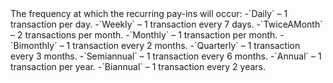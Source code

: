   
<ParamField body="Frequency" type="string" >     
The frequency at which the recurring pay-ins will occur:  
-`Daily` – 1 transaction per day.  
-`Weekly` – 1 transaction every 7 days.  
-`TwiceAMonth` – 2 transactions per month.  
-`Monthly` – 1 transaction per month.  
-`Bimonthly` – 1 transaction every 2 months.  
-`Quarterly` – 1 transaction every 3 months.  
-`Semiannual` – 1 transaction every 6 months.  
-`Annual` – 1 transaction per year.  
-`Biannual` – 1 transaction every 2 years.  
</ParamField>